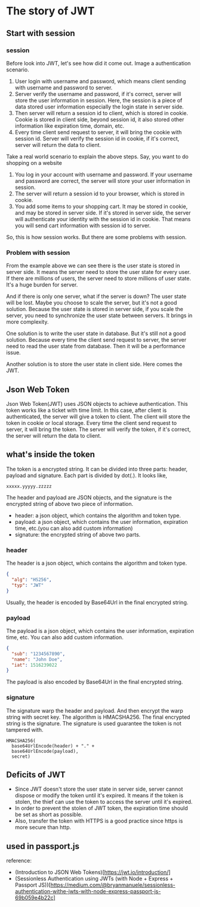 # The story of JWT

## Start with session

### session
Before look into JWT, let's see how did it come out. Image a authentication scenario.

1. User login with username and password, which means client sending with username and password to server.
2. Server verify the username and password, if it's correct, server will store the user information in session. Here, the session is a piece of data stored user information especially the login state in server side.
3. Then server will return a session id to client, which is stored in cookie. Cookie is stored in client side, beyond session id, it also stored other information like expiration time, domain, etc.
4. Every time client send request to server, it will bring the cookie with session id. Server will verify the session id in cookie, if it's correct, server will return the data to client.

Take a real world scenario to explain the above steps. Say, you want to do shopping on a website
1. You log in your account with username and password. If your username and password are correct, the server will store your user information in session.
2. The server will return a session id to your browser, which is stored in cookie.
3. You add some items to your shopping cart. It may be stored in cookie, and may be stored in server side. If it's stored in server side, the server will authenticate your identity with the session id in cookie. That means you will send cart information with session id to server.

So, this is how session works. But there are some problems with session.

### Problem with session
From the example above we can see there is the user state is stored in server side. It means the server need to store the user state for every user. If there are millions of users, the server need to store millions of user state. It's a huge burden for server.

And if there is only one server, what if the server is down? The user state will be lost. Maybe you choose to scale the server, but it's not a good solution. Because the user state is stored in server side, if you scale the server, you need to synchronize the user state between servers. It brings in more complexity.

One solution is to write the user state in database. But it's still not a good solution. Because every time the client send request to server, the server need to read the user state from database. Then it will be a performance issue.

Another solution is to store the user state in client side. Here comes the JWT.

## Json Web Token
Json Web Token(JWT) uses JSON objects to achieve authentication. This token works like a ticket with time limit. In this case, after client is authenticated, the server will give a token to client. The client will store the token in cookie or local storage. Every time the client send request to server, it will bring the token. The server will verify the token, if it's correct, the server will return the data to client.

## what's inside the token
The token is a encrypted string. It can be divided into three parts: header, payload and signature. Each part is divided by dot(.). It looks like,
```
xxxxx.yyyyy.zzzzz
```
The header and payload are JSON objects, and the signature is the encrypted string of above two piece of information.
- header: a json object, which contains the algorithm and token type.
- payload: a json object, which contains the user information, expiration time, etc.(you can also add custom information)
- signature: the encrypted string of above two parts.

### header
The header is a json object, which contains the algorithm and token type. 
```json
{
  "alg": "HS256",
  "typ": "JWT"
}
```
Usually, the header is encoded by Base64Url in the final encrypted string.
### payload 
The payload is a json object, which contains the user information, expiration time, etc. You can also add custom information.
```json
{
  "sub": "1234567890",
  "name": "John Doe",
  "iat": 1516239022
}
```
The payload is also encoded by Base64Url in the final encrypted string.

### signature
The signature warp the header and payload. And then encrypt the warp string with secret key. The algorithm is HMACSHA256. The final encrypted string is the signature. The signature is used guarantee the token is not tampered with.
```
HMACSHA256(
  base64UrlEncode(header) + "." +
  base64UrlEncode(payload),
  secret)
```

## Deficits of JWT
- Since JWT doesn't store the user state in server side, server cannot dispose or modify the token until it's expired. It means if the token is stolen, the thief can use the token to access the server until it's expired.
- In order to prevent the stolen of JWT token, the expiration time should be set as short as possible. 
- Also, transfer the token with HTTPS is a good practice since https is more secure than http.


## used in passport.js


reference:
- (Introduction to JSON Web Tokens)[https://jwt.io/introduction/]   
- (Sessionless Authentication using JWTs (with Node + Express + Passport JS))[https://medium.com/@bryanmanuele/sessionless-authentication-withe-jwts-with-node-express-passport-js-69b059e4b22c]

